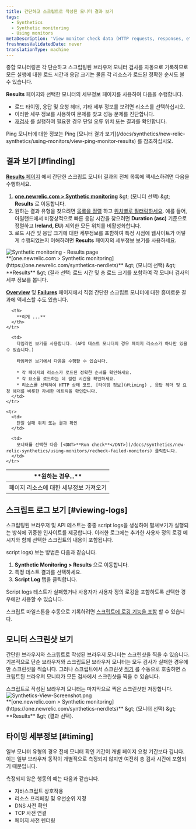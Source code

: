 ```yaml
---
title: 간단하고 스크립트로 작성된 모니터 결과 보기
tags:
  - Synthetics
  - Synthetic monitoring
  - Using monitors
metaDescription: 'View monitor check data (HTTP requests, responses, etc.) with synthetics monitoring. For browser monitors, view waterfall details of resource load time.'
freshnessValidatedDate: never
translationType: machine
---
```


종합 모니터링은 각 단순하고 스크립팅된 브라우저 모니터 검사를 자동으로 기록하므로 모든 실행에 대한 로드 시간과 응답 크기는 물론 각 리소스가 로드된 정확한 순서도 볼 수 있습니다.

<DNT>**Results**</DNT> 페이지와 선택한 모니터의 세부정보 페이지를 사용하여 다음을 수행합니다.

* 로드 타이밍, 응답 및 요청 헤더, 기타 세부 정보를 보려면 리소스를 선택하십시오.
* 이러한 세부 정보를 사용하여 문제를 찾고 성능 문제를 진단합니다.
* [재검사](/docs/synthetics/new-relic-synthetics/using-monitors/recheck-failed-monitors) 를 실행하여 필요한 경우 단일 오류 위치 또는 결과를 확인합니다.

<Callout variant="tip">
  Ping 모니터에 대한 정보는 Ping [모니터 결과 보기](/docs/synthetics/new-relic-synthetics/using-monitors/view-ping-monitor-results) 를 참조하십시오.
</Callout>

## 결과 보기 [#finding]

[<DNT>**Results**</DNT> 페이지](/docs/synthetics/new-relic-synthetics/pages/synthetics-results-access-individual-monitor-runs) 에서 간단한 스크립트 모니터 결과의 전체 목록에 액세스하려면 다음을 수행하세요.

1. <DNT>**[one.newrelic.com &gt; Synthetic monitoring](https://one.newrelic.com/synthetics-nerdlets)**</DNT> &amp;gt; (모니터 선택) &amp;gt; <DNT>**Results**</DNT> 로 이동합니다.
2. 원하는 결과 유형을 찾으려면 [목록을 정렬](/docs/synthetics/new-relic-synthetics/pages/synthetics-results-access-individual-monitor-runs#sort-list) 하고 [위치별로 필터링하세요](/docs/synthetics/new-relic-synthetics/pages/synthetics-results-access-individual-monitor-runs#filter-location). 예를 들어, 아일랜드에서 비정상적으로 빠른 응답 시간을 찾으려면 <DNT>**Duration (asc)**</DNT> 기준으로 정렬하고 <DNT>**Ireland, EU**</DNT>) 제외한 모든 위치를 비활성화합니다.
3. 로드 시간 및 응답 크기에 대한 세부정보를 포함하여 특정 시점에 웹사이트가 어떻게 수행되었는지 이해하려면 <DNT>**Results**</DNT> 페이지의 세부정보 보기를 사용하세요.

<img title="Synthetic monitoring - Results page" alt="Synthetic monitoring - Results page" src="/images/synthetic_screenshot-crop_ResultsPage.webp" />

<figcaption>
  <DNT>**[one.newrelic.com &gt; Synthetic monitoring](https://one.newrelic.com/synthetics-nerdlets)**</DNT> &amp;gt; (모니터 선택) &amp;gt; <DNT>**Results**</DNT> &amp;gt; (결과 선택: 로드 시간 및 총 로드 크기를 포함하여 각 모니터 검사의 세부 정보를 봅니다.
</figcaption>

[<DNT>**Overview**</DNT>](/docs/synthetics/new-relic-synthetics/pages/synthetics-overview-page-view-monitors-performance) 및 [<DNT>**Failures**</DNT>](/docs/synthetics/new-relic-synthetics/pages/synthetics-failures-troubleshoot-downtime) 페이지에서 직접 간단한 스크립트 모니터에 대한 흥미로운 결과에 액세스할 수도 있습니다.

<table id="using">
  <thead>
    <tr>
      <th width={250}>
        **원하는 경우...**
      </th>

      <th>
        **이게 ...**
      </th>
    </tr>
  </thead>

  <tbody>
    <tr>
      <td>
        페이지 리소스에 대한 세부정보 가져오기
      </td>

      <td>
        타임라인 보기를 사용합니다. (API 테스트 모니터의 경우 페이지 리소스가 하나만 있을 수 있습니다.)

        타임라인 보기에서 다음을 수행할 수 있습니다.

        * 각 페이지의 리소스가 로드된 정확한 순서를 확인하세요.
        * 각 요소를 로드하는 데 걸린 시간을 확인하세요.
        * 리소스를 선택하여 HTTP 상태 코드, [타이밍 정보](#timing) , 응답 헤더 및 요청 헤더를 비롯한 자세한 메트릭을 확인합니다.
      </td>
    </tr>

    <tr>
      <td>
        단일 실패 위치 또는 결과 확인
      </td>

      <td>
        모니터를 선택한 다음 [<DNT>**Run check**</DNT>](/docs/synthetics/new-relic-synthetics/using-monitors/recheck-failed-monitors) 클릭합니다.
      </td>
    </tr>
  </tbody>
</table>

## 스크립트 로그 보기 [#viewing-logs]

스크립팅된 브라우저 및 API 테스트는 종종 <DNT>script logs</DNT>을 생성하여 펼쳐보기가 실행되는 방식에 귀중한 인사이트를 제공합니다. 이러한 로그에는 추가한 사용자 정의 로깅 메시지와 함께 선택한 스크립트의 내용이 포함됩니다.

<DNT>script logs</DNT>) 보는 방법은 다음과 같습니다.

1. <DNT>**Synthetic Monitoring &gt; Results**</DNT> 으로 이동합니다.
2. 특정 테스트 결과를 선택하세요.
3. <DNT>**Script Log**</DNT> 탭을 클릭합니다.

<Callout variant="tip">
  <DNT>Script logs</DNT> 테스트가 실패했거나 사용자가 사용자 정의 로깅을 포함하도록 선택한 경우에만 사용할 수 있습니다.
</Callout>

스크립트 마일스톤을 수동으로 기록하려면 [스크립트에 로깅 기능을 포함](/docs/synthetics/synthetic-monitoring/scripting-monitors/introduction-scripted-browser-monitors/#script-log-manual) 할 수 있습니다.

## 모니터 스크린샷 보기

간단한 브라우저와 스크립트로 작성된 브라우저 모니터는 스크린샷을 찍을 수 있습니다. 기본적으로 단순 브라우저와 스크립트된 브라우저 모니터는 모두 검사가 실패한 경우에만 스크린샷을 찍습니다. 그러나 스크립트에서 스크린샷 [찍기](/docs/synthetics/synthetic-monitoring/scripting-monitors/synthetic-scripted-browser-reference-monitor-versions-chrome-100#webDriver-takeScreenshot) 를 수동으로 호출하면 스크립트된 브라우저 모니터가 모든 검사에서 스크린샷을 찍을 수 있습니다.

<Callout variant="tip">
  스크립트로 작성된 브라우저 모니터는 마지막으로 찍은 스크린샷만 저장합니다.
</Callout>

<img title="Synthetics-View-Screenshot.png" alt="Synthetics-View-Screenshot.png" src="/images/synthetic_screenshot-crop_results-fail-page.webp" />

<figcaption>
  <DNT>**[one.newrelic.com &gt; Synthetic monitoring](https://one.newrelic.com/synthetics-nerdlets)**</DNT> &amp;gt; (모니터 선택) &amp;gt; <DNT>**Results**</DNT> &amp;gt; (결과 선택).
</figcaption>

## 타이밍 세부정보 [#timing]

일부 모니터 유형의 경우 전체 모니터 확인 기간이 개별 페이지 요청 기간보다 깁니다. 이는 일부 브라우저 동작이 개별적으로 측정되지 않지만 여전히 총 검사 시간에 포함되기 때문입니다.

측정되지 않은 행동의 예는 다음과 같습니다.

* 자바스크립트 상호작용
* 리소스 프리페칭 및 우선순위 지정
* DNS 사전 확인
* TCP 사전 연결
* 페이지 사전 렌더링